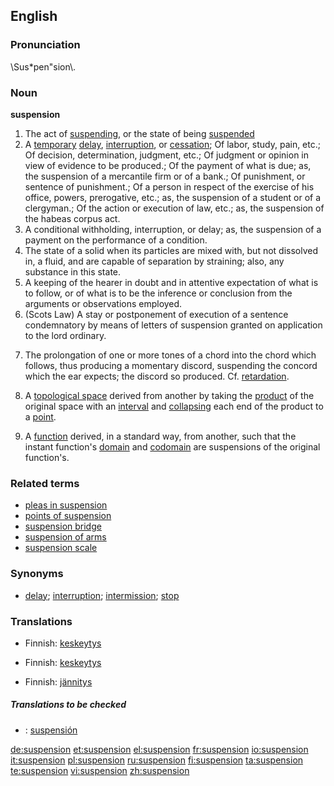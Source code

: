 ==English==

===Pronunciation===
\Sus*pen"sion\.

===Noun===
'''suspension'''

# The act of [[suspending]], or the state of being [[suspended]]
# A [[temporary]] [[delay]], [[interruption]], or [[cessation]]; Of labor, study, pain, etc.; Of decision, determination, judgment, etc.; Of judgment or opinion in view of evidence to be produced.; Of the payment of what is due; as, the suspension of a mercantile firm or of a bank.; Of punishment, or sentence of punishment.; Of a person in respect of the exercise of his office, powers, prerogative, etc.; as, the suspension of a student or of a clergyman.; Of the action or execution of law, etc.; as, the suspension of the habeas corpus act.
# A conditional withholding, interruption, or delay; as, the suspension of a payment on the performance of a condition.
# The state of a solid when its particles are mixed with, but not dissolved in, a fluid, and are capable of separation  by straining; also, any substance in this state.
# A keeping of the hearer in doubt and in attentive expectation of what is to follow, or of what is to be the inference or conclusion from the arguments or observations employed.
# (Scots Law) A stay or postponement of execution of a sentence condemnatory by means of letters of suspension granted on application to the lord ordinary.
# {{music}} The prolongation of one or more tones of a chord into the chord which follows, thus producing a momentary discord, suspending the concord which the ear expects; the discord so produced. Cf. [[retardation]].
#{{topology}} A [[topological space]] derived from another by taking the [[product]] of the original space with an [[interval]] and [[collapse|collapsing]] each end of the product to a [[point]].
#{{topology}} A [[function]] derived, in a standard way, from another, such that the instant function's [[domain]] and [[codomain]] are suspensions of the original function's.

===Related terms===
*[[pleas in suspension]]
*[[points of suspension]]
*[[suspension bridge]]
*[[suspension of arms]]
*[[suspension scale]]

===Synonyms===
* [[delay]]; [[interruption]]; [[intermission]]; [[stop]]

===Translations===
{{rfc-level|Translations at L3+ (AutoFormat would have corrected level of Related terms)}}
{{trans-top|act of suspending, or the state of being suspended}}
*Finnish: [[keskeytys]]
{{trans-mid}}
{{trans-bottom}}

{{trans-top|A temporary delay, interruption, or cessation}}
*Finnish: [[keskeytys]]
{{trans-mid}}
{{trans-bottom}}

{{trans-top|A conditional withholding, interruption, or delay; as, the suspension of a payment on the performance of a condition}}
{{trans-mid}}
{{trans-bottom}}

{{trans-top|The state of a solid when its particles are mixed with, but not dissolved in, a fluid, and are capable of separation by straining}}
{{trans-mid}}
{{trans-bottom}}

{{trans-top|A keeping of the hearer in doubt and in attentive expectation of what is to follow}}
*Finnish: [[jännitys]]
{{trans-mid}}
{{trans-bottom}}

{{trans-top|A stay or postponement of execution of a sentence condemnatory}}
{{trans-mid}}
{{trans-bottom}}

{{trans-top|The prolongation of one or more tones of a chord into the chord which follows}}
{{trans-mid}}
{{trans-bottom}}

=====Translations to be checked=====
{{checktrans}}
{{top}}
*{{ttbc|Spanish}}: [[suspensión]]
{{mid}}
{{bottom}}

[[de:suspension]]
[[et:suspension]]
[[el:suspension]]
[[fr:suspension]]
[[io:suspension]]
[[it:suspension]]
[[pl:suspension]]
[[ru:suspension]]
[[fi:suspension]]
[[ta:suspension]]
[[te:suspension]]
[[vi:suspension]]
[[zh:suspension]]